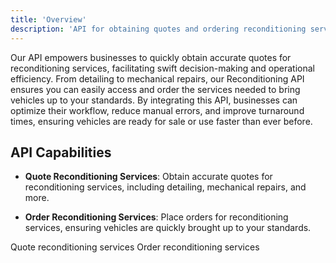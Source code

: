 ```yaml
---
title: 'Overview'
description: 'API for obtaining quotes and ordering reconditioning services.'
---
```


<p class='font-medium'>
  Our API empowers businesses to quickly obtain accurate quotes for reconditioning services,
  facilitating swift decision-making and operational efficiency. From detailing to mechanical
  repairs, our Reconditioning API ensures you can easily access and order the services needed to
  bring vehicles up to your standards. By integrating this API, businesses can optimize their
  workflow, reduce manual errors, and improve turnaround times, ensuring vehicles are ready for sale
  or use faster than ever before.
</p>

## API Capabilities

- **Quote Reconditioning Services**: Obtain accurate quotes for reconditioning services, including detailing, mechanical repairs, and more.

- **Order Reconditioning Services**: Place orders for reconditioning services, ensuring vehicles are quickly brought up to your standards.

<CardGroup cols={2}>
  <Card
    title='Quote Reconditioning'
    icon='square-quote'
    href='/services/reconditioning/reference/quote'>
    Quote reconditioning services
  </Card>
  <Card
    title='Order Reconditioning'
    icon='money-bill-wave'
    href='/services/reconditioning/reference/order'>
    Order reconditioning services
  </Card>
</CardGroup>
